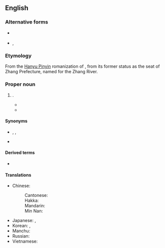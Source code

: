 {{also|Zhāngzhōu}}
==English==
{{Wikipedia}}
{{commonscat}}

===Alternative forms===
* {{q|from [[Wade–Giles]]}} {{l|en|Chang-chou}}
* {{q|dated}} {{l|en|Changchow}}, {{l|en|Chang-chow}}

===Etymology===
From the [[Hanyu Pinyin]] romanization of {{uder|en|cmn|-}} {{zh-l|漳州|tr=Zhāngzhōu}}, from its former status as the seat of Zhang Prefecture, named for the Zhang River.

===Proper noun===
{{en-proper noun}}

# {{place|en|prefecture-level city|in southern|p/Fujian|c/China}}.
#* {{quote-journal
|en
|date=May 29, 1983
|title=Gourmet food at bargain prices in historic Tainan
|journal=Free China Weekly ({{lang|zh|自由中國週報}})
|url=https://archive.org/details/sim_free-china-weekly_1983-05-29_24_21/
|volume=XXII
|issue=29
|issn=0016-0318
|oclc=1786626
|location=[[Taipei]]
|pages=2-3
|pageurl=https://archive.org/details/sim_free-china-weekly_1983-05-29_24_21/page/n2/
|text=Since the old man used a special method of crushing the meat, which he learned from a master chef at '''Changchou''' in Fukien Province, his business flourished and the name “Tuhsiaoyeh” spread rapidly.
|brackets=on}}
#* {{quote-book
|en
|year=2014
|author={{w|Annette Lu|Lu Hsiu-lien}}, Ashley Esarey
|title=My Fight for a New Taiwan
|url=https://archive.org/details/myfightfornewtai0000lxiu/
|publisher={{w|University of Washington Press}}
|ISBN=978-0-295-99364-5
|LCCN=2013046731
|OCLC=1039411006
|OL=27156414M
|page=20
|pageurl=https://archive.org/details/myfightfornewtai0000lxiu/page/20/
|text=My ancestors came from the region of '''Zhangzhou''' in Fujian, China.}}

====Synonyms====
* {{q|dated|from [[Min Nan]]}} {{l|en|Changchew}}, {{l|en|Chiangchew}}, {{l|en|Tsiang-tsiu}}
* {{l|en|Lungki}}

====Derived terms====
* {{l|en|Zhangzhounese}}

====Translations====
{{trans-top|a city of China}}
* Chinese:
*: Cantonese: {{t|yue|漳州|tr=zoeng1 zau1|sc=Hani}}
*: Hakka: {{t|hak|漳州|tr=Chông-chû|sc=Hani}}
*: Mandarin: {{t+|cmn|漳州|tr=Zhāngzhōu|sc=Hani}}
*: Min Nan: {{t|nan|漳州|tr=Chiang-chiu|sc=Hani}}
{{trans-mid}}
* Japanese: {{t|ja|漳州|tr=しょうしゅう, Shōjū|sc=Jpan}}, {{t|ja|ショウ州|tr=Shōjū|sc=Jpan}}
* Korean: {{t|ko|^장주}}, {{t|ko|^장저우}}
* Manchu: {{t|mnc|ᠵᠠᠩᠵᡠ}}
* Russian: {{t|ru|Чжанчжо́у|m}}
* Vietnamese: {{t|vi|Chương Châu}}
{{trans-bottom}}
